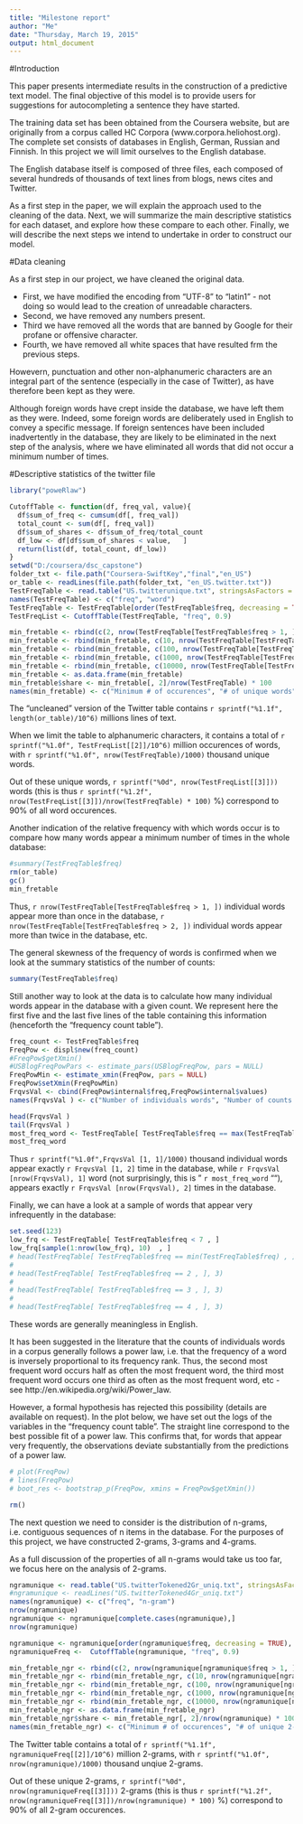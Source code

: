 ```yaml
---
title: "Milestone report"
author: "Me"
date: "Thursday, March 19, 2015"
output: html_document
---
```


#Introduction

This paper presents intermediate results in the construction of a predictive text model. The final objective
of this model is to provide users for suggestions for autocompleting a sentence they have started. 

The training data set has been obtained from the Coursera website, but are originally  from a corpus called HC Corpora (www.corpora.heliohost.org). The complete set consists of databases in English, German, Russian and Finnish. In this project we will limit ourselves to the English database. 

The English database itself is composed of three files, each composed of several hundreds of thousands of text lines from blogs, news cites and Twitter. 

As a first step in the paper, we will  explain the approach used to the cleaning of the data. Next, we will summarize the main descriptive statistics for each dataset, and explore how these compare to each other. Finally, we will describe the next steps we intend to undertake in order to construct our model. 


#Data cleaning

As a first step in our project, we have cleaned the original data. 

- First, we have modified the encoding from "UTF-8" to "latin1" - not doing so would lead to the creation of unreadable characters.
- Second, we have removed any numbers present.
- Third we have removed all the words that are banned by Google for their profane or offensive character.
- Fourth, we have removed all white spaces that have resulted frm the previous steps. 

Howevern, punctuation and other non-alphanumeric characters are an integral part of the sentence (especially in the case of Twitter), as have therefore been kept as they were.  

Although foreign words have crept inside the database, we have left them as they were. Indeed, some foreign words are deliberately used in English to convey a specific message. If foreign sentences have been included inadvertently in the database, they are likely to be eliminated in the next step of the analysis, where we have eliminated all words that did not occur a minimum number of times. 



#Descriptive statistics of the twitter file


```r
library("poweRlaw")

CutoffTable <- function(df, freq_val, value){
  df$sum_of_freq <- cumsum(df[, freq_val])
  total_count <- sum(df[, freq_val])
  df$sum_of_shares <- df$sum_of_freq/total_count
  df_low <- df[df$sum_of_shares < value,   ]
  return(list(df, total_count, df_low))
}
setwd("D:/coursera/dsc_capstone")
folder_txt <- file.path("Coursera-SwiftKey","final","en_US")
or_table <- readLines(file.path(folder_txt, "en_US.twitter.txt"))
TestFreqTable <- read.table("US.twitterunique.txt", stringsAsFactors = FALSE)
names(TestFreqTable) <- c("freq", "word")
TestFreqTable <- TestFreqTable[order(TestFreqTable$freq, decreasing = TRUE), ]
TestFreqList <- CutoffTable(TestFreqTable, "freq", 0.9)

min_fretable <- rbind(c(2, nrow(TestFreqTable[TestFreqTable$freq > 1, ])), c(3,nrow( TestFreqTable[TestFreqTable$freq > 2, ])))
min_fretable <- rbind(min_fretable, c(10, nrow(TestFreqTable[TestFreqTable$freq > 9, ])))
min_fretable <- rbind(min_fretable, c(100, nrow(TestFreqTable[TestFreqTable$freq > 99, ])))
min_fretable <- rbind(min_fretable, c(1000, nrow(TestFreqTable[TestFreqTable$freq > 999,])))
min_fretable <- rbind(min_fretable, c(10000, nrow(TestFreqTable[TestFreqTable$freq > 9999, ])))
min_fretable <- as.data.frame(min_fretable)
min_fretable$share <- min_fretable[, 2]/nrow(TestFreqTable) * 100
names(min_fretable) <- c("Minimum # of occurences", "# of unique words", "Share in total # of unique words")


```

The "uncleaned" version of the Twitter table contains `r sprintf("%1.1f", length(or_table)/10^6)` millions lines of text. 

When we limit the table to alphanumeric characters, it contains a total of
`r sprintf("%1.0f", TestFreqList[[2]]/10^6) ` million occurences of words, with  `r sprintf("%1.0f", nrow(TestFreqTable)/1000) ` thousand unique words.

Out of these unique words, `r sprintf("%0d", nrow(TestFreqList[[3]])) ` words (this is thus `r sprintf("%1.2f", nrow(TestFreqList[[3]])/nrow(TestFreqTable) * 100) ` %) correspond to 90% of all word occurences.

Another indication of the relative frequency with which words occur is to compare how many words 
appear a minimum number of times in the whole database: 

```r
#summary(TestFreqTable$freq)
rm(or_table)
gc()
min_fretable

```

Thus, `r nrow(TestFreqTable[TestFreqTable$freq > 1, ])` individual words appear more than once in the database,
`r nrow(TestFreqTable[TestFreqTable$freq > 2, ])` individual words appear more than twice in the database, etc.

The general skewness of the frequency of words is confirmed when we look at the summary statistics of the number of counts: 

```r
summary(TestFreqTable$freq)
```


Still another way to look at the data is to calculate how many individual words appear in the database with a given count. We represent here the first five and the last five lines of the table containing this information (henceforth the "frequency count table"). 



```r
freq_count <- TestFreqTable$freq
FreqPow <- displ$new(freq_count)
#FreqPow$getXmin()
#USBlogFreqPowPars <- estimate_pars(USBlogFreqPow, pars = NULL)
FreqPowMin <- estimate_xmin(FreqPow, pars = NULL)
FreqPow$setXmin(FreqPowMin)
FrqvsVal <- cbind(FreqPow$internal$freq,FreqPow$internal$values)
names(FrqvsVal ) <- c("Number of individuals words", "Number of counts in the whole database")
```

```r
head(FrqvsVal )
tail(FrqvsVal )
most_freq_word <- TestFreqTable[ TestFreqTable$freq == max(TestFreqTable$freq) , "word" ]
most_freq_word 
```

Thus `r sprintf("%1.0f",FrqvsVal [1, 1]/1000)` thousand individual words appear exactly `r FrqvsVal [1, 2]` time in the database, while `r FrqvsVal [nrow(FrqvsVal), 1]` word (not surprisingly, this is " `r most_freq_word` ""), appears exactly `r FrqvsVal [nrow(FrqvsVal), 2]` times in the database.

Finally, we can have a look at a sample of words that appear very infrequently in the database: 

```r
set.seed(123)
low_frq <- TestFreqTable[ TestFreqTable$freq < 7 , ]
low_frq[sample(1:nrow(low_frq), 10)  , ]
# head(TestFreqTable[ TestFreqTable$freq == min(TestFreqTable$freq) , ], 3)
# 
# head(TestFreqTable[ TestFreqTable$freq == 2 , ], 3)
# 
# head(TestFreqTable[ TestFreqTable$freq == 3 , ], 3)
# 
# head(TestFreqTable[ TestFreqTable$freq == 4 , ], 3)
```

These words are generally meaningless in English. 

It has been suggested in the literature that the counts of individuals words in a corpus generally follows a power law, i.e. that the frequency of a word is inversely proportional to its frequency rank. Thus, the second most frequent word occurs half as often the most frequent word, the third most frequent word occurs one third as often as the most frequent word, etc - see http://en.wikipedia.org/wiki/Power_law. 


However, a formal hypothesis has rejected this possibility (details are available on request). 
In the plot below, we have set out the logs of the variables in the "frequency count table". The straight line correspond to the best possible fit of a power law. This confirms that, for words that appear very frequently, the observations deviate substantially from the predictions of a power law. 



```r
# plot(FreqPow)
# lines(FreqPow)
# boot_res <- bootstrap_p(FreqPow, xmins = FreqPow$getXmin())

rm()
```


The next question we need to consider is the distribution of n-grams, i.e.  contiguous sequences of n items in the database. For the purposes of this project, we have constructed 2-grams, 3-grams and 4-grams. 

As a full discussion of the properties of all n-grams would take us too far, we focus here on the analysis of 2-grams.



```r
ngramunique <- read.table("US.twitterTokened2Gr_uniq.txt", stringsAsFactors = FALSE)
#ngramunique <- readLines("US.twitterTokened4Gr_uniq.txt")
names(ngramunique) <- c("freq", "n-gram")
nrow(ngramunique)
ngramunique <- ngramunique[complete.cases(ngramunique),]
nrow(ngramunique)

ngramunique <- ngramunique[order(ngramunique$freq, decreasing = TRUE), ]
ngramuniqueFreq <-  CutoffTable(ngramunique, "freq", 0.9)

min_fretable_ngr <- rbind(c(2, nrow(ngramunique[ngramunique$freq > 1, ])), c(3,nrow(ngramunique[ngramunique$freq > 2, ])))
min_fretable_ngr <- rbind(min_fretable_ngr, c(10, nrow(ngramunique[ngramunique$freq > 9, ])))
min_fretable_ngr <- rbind(min_fretable_ngr, c(100, nrow(ngramunique[ngramunique$freq > 99, ])))
min_fretable_ngr <- rbind(min_fretable_ngr, c(1000, nrow(ngramunique[ngramunique$freq > 999,])))
min_fretable_ngr <- rbind(min_fretable_ngr, c(10000, nrow(ngramunique[ngramunique$freq > 9999, ])))
min_fretable_ngr <- as.data.frame(min_fretable_ngr)
min_fretable_ngr$share <- min_fretable_ngr[, 2]/nrow(ngramunique) * 100
names(min_fretable_ngr) <- c("Minimum # of occurences", "# of unique 2-grams", "Share in total # of unique 2-grams")

```

The  Twitter table contains  a total of
`r sprintf("%1.1f", ngramuniqueFreq[[2]]/10^6) ` million 2-grams, with  `r sprintf("%1.0f", nrow(ngramunique)/1000) ` thousand unqiue 2-grams.

Out of these unique 2-grams, `r sprintf("%0d", nrow(ngramuniqueFreq[[3]])) ` 2-grams (this is thus `r sprintf("%1.2f", nrow(ngramuniqueFreq[[3]])/nrow(ngramunique) * 100) ` %) correspond to 90% of all 2-gram occurences.




